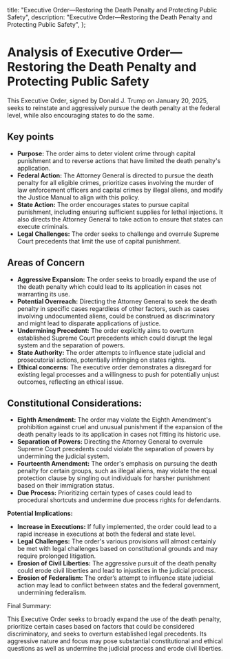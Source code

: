   title:
    "Executive Order—Restoring the Death Penalty and Protecting Public Safety",
  description:
    "Executive Order—Restoring the Death Penalty and Protecting Public Safety",
};

# Analysis of Executive Order—Restoring the Death Penalty and Protecting Public Safety

This Executive Order, signed by Donald J. Trump on January 20, 2025, seeks to reinstate and aggressively pursue the death penalty at the federal level, while also encouraging states to do the same.

## Key points

- **Purpose:** The order aims to deter violent crime through capital punishment and to reverse actions that have limited the death penalty's application.
- **Federal Action:** The Attorney General is directed to pursue the death penalty for all eligible crimes, prioritize cases involving the murder of law enforcement officers and capital crimes by illegal aliens, and modify the Justice Manual to align with this policy.
- **State Action:** The order encourages states to pursue capital punishment, including ensuring sufficient supplies for lethal injections. It also directs the Attorney General to take action to ensure that states can execute criminals.
- **Legal Challenges:** The order seeks to challenge and overrule Supreme Court precedents that limit the use of capital punishment.

## Areas of Concern

- **Aggressive Expansion:** The order seeks to broadly expand the use of the death penalty which could lead to its application in cases not warranting its use.
- **Potential Overreach:** Directing the Attorney General to seek the death penalty in specific cases regardless of other factors, such as cases involving undocumented aliens, could be construed as discriminatory and might lead to disparate applications of justice.
- **Undermining Precedent:** The order explicitly aims to overturn established Supreme Court precedents which could disrupt the legal system and the separation of powers.
- **State Authority:** The order attempts to influence state judicial and prosecutorial actions, potentially infringing on states rights.
- **Ethical concerns:** The executive order demonstrates a disregard for existing legal processes and a willingness to push for potentially unjust outcomes, reflecting an ethical issue.

## Constitutional Considerations:

- **Eighth Amendment:** The order may violate the Eighth Amendment's prohibition against cruel and unusual punishment if the expansion of the death penalty leads to its application in cases not fitting its historic use.
- **Separation of Powers:** Directing the Attorney General to overrule Supreme Court precedents could violate the separation of powers by undermining the judicial system.
- **Fourteenth Amendment:** The order's emphasis on pursuing the death penalty for certain groups, such as illegal aliens, may violate the equal protection clause by singling out individuals for harsher punishment based on their immigration status.
- **Due Process:** Prioritizing certain types of cases could lead to procedural shortcuts and undermine due process rights for defendants.

**Potential Implications:**

- **Increase in Executions:** If fully implemented, the order could lead to a rapid increase in executions at both the federal and state level.
- **Legal Challenges:** The order's various provisions will almost certainly be met with legal challenges based on constitutional grounds and may require prolonged litigation.
- **Erosion of Civil Liberties:** The aggressive pursuit of the death penalty could erode civil liberties and lead to injustices in the judicial process.
- **Erosion of Federalism:** The order’s attempt to influence state judicial action may lead to conflict between states and the federal government, undermining federalism.

Final Summary:

This Executive Order seeks to broadly expand the use of the death penalty, prioritize certain cases based on factors that could be considered discriminatory, and seeks to overturn established legal precedents. Its aggressive nature and focus may pose substantial constitutional and ethical questions as well as undermine the judicial process and erode civil liberties.
